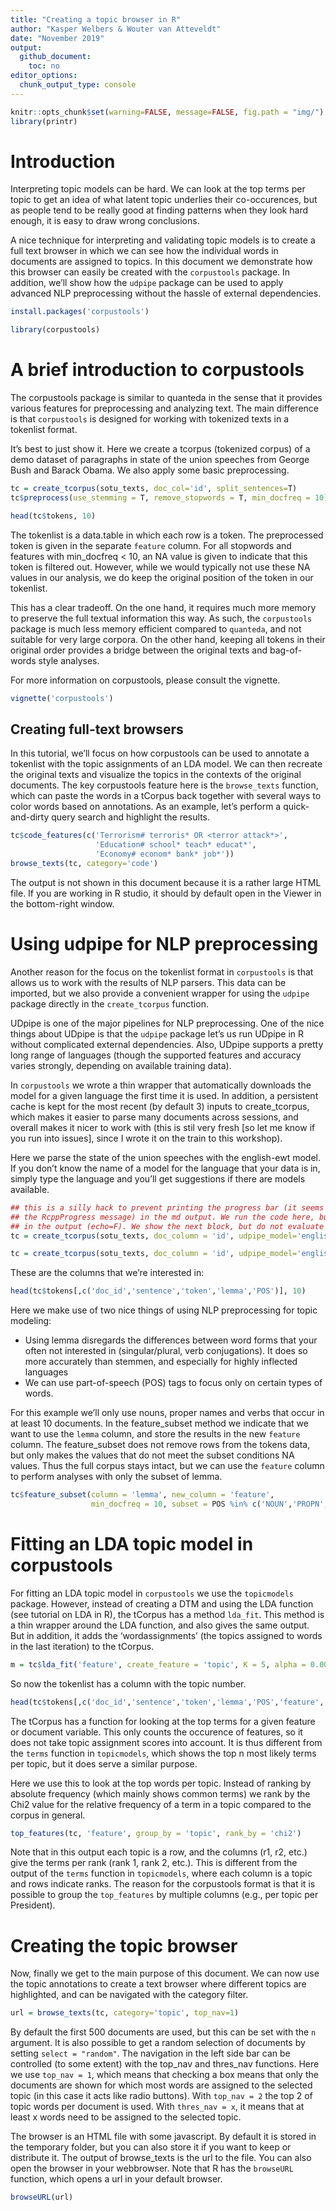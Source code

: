 ```yaml
---
title: "Creating a topic browser in R"
author: "Kasper Welbers & Wouter van Atteveldt"
date: "November 2019"
output: 
  github_document:
    toc: no
editor_options: 
  chunk_output_type: console
---
```


```r
knitr::opts_chunk$set(warning=FALSE, message=FALSE, fig.path = "img/")
library(printr)
```

# Introduction

Interpreting topic models can be hard. We can look at the top terms per topic to get an idea of what latent topic underlies their co-occurences, but as people tend to be really good at finding patterns when they look hard enough, it is easy to draw wrong conclusions. 

A nice technique for interpreting and validating topic models is to create a full text browser in which we can see how the individual words in documents are assigned to topics. In this document we demonstrate how this browser can easily be created with the `corpustools` package. In addition, we'll show how the `udpipe` package can be used to apply advanced NLP preprocessing without the hassle of external dependencies.

```r
install.packages('corpustools')
```

```r
library(corpustools)
```


# A brief introduction to corpustools

The corpustools package is similar to quanteda in the sense that it provides various features for preprocessing and analyzing text. The main difference is that `corpustools` is designed for working with tokenized texts in a tokenlist format. 

It's best to just show it. Here we create a tcorpus (tokenized corpus) of a demo dataset of paragraphs in state of the union speeches from George Bush and Barack Obama. We also apply some basic preprocessing.

```r
tc = create_tcorpus(sotu_texts, doc_col='id', split_sentences=T)
tc$preprocess(use_stemming = T, remove_stopwords = T, min_docfreq = 10)

head(tc$tokens, 10)
```

The tokenlist is a data.table in which each row is a token. The preprocessed token is given in the separate `feature` column. For all stopwords and features with min_docfreq < 10, an NA value is given to indicate that this token is filtered out. However, while we would typically not use these NA values in our analysis, we do keep the original position of the token in our tokenlist.

This has a clear tradeoff. On the one hand, it requires much more memory to preserve the full textual information this way. As such, the `corpustools` package is much less memory efficient compared to `quanteda`, and not suitable for very large corpora. On the other hand, keeping all tokens in their original order provides a bridge between the original texts and bag-of-words style analyses. 

For more information on corpustools, please consult the vignette.

```r
vignette('corpustools')
```

## Creating full-text browsers

In this tutorial, we'll focus on how corpustools can be used to annotate a tokenlist with the topic assignments of an LDA model. We can then recreate the original texts and visualize the topics in the contexts of the original documents. The key corpustools feature here is the `browse_texts` function, which can paste the words in a tCorpus back together with several ways to color words based on annotations. As an example, let's perform a quick-and-dirty query search and highlight the results.

```r
tc$code_features(c('Terrorism# terroris* OR <terror attack*>',
                   'Education# school* teach* educat*',
                   'Economy# econom* bank* job*'))
browse_texts(tc, category='code')
```

The output is not shown in this document because it is a rather large HTML file. If you are working in R studio, it should by default open in the Viewer in the bottom-right window.

# Using udpipe for NLP preprocessing

Another reason for the focus on the tokenlist format in `corpustools` is that allows us to work with the results of NLP parsers. This data can be imported, but we also provide a convenient wrapper for using the `udpipe` package directly in the `create_tcorpus` function.

UDpipe is one of the major pipelines for NLP preprocessing. One of the nice things about UDpipe is that the `udpipe` package let's us run UDpipe in R without complicated external dependencies. Also, UDpipe supports a pretty long range of languages (though the supported features and accuracy varies strongly, depending on available training data). 

In `corpustools` we wrote a thin wrapper that automatically downloads the model for a given language the first time it is used. In addition, a persistent cache is kept for the most recent (by default 3) inputs to create_tcorpus, which makes it easier to parse many documents across sessions, and overall makes it nicer to work with (this is stil very fresh [so let me know if you run into issues], since I wrote it on the train to this workshop).

Here we parse the state of the union speeches with the english-ewt model. If you don't know the name of a model for the language that your data is in, simply type the language and you'll get suggestions if there are models available.

```r
## this is a silly hack to prevent printing the progress bar (it seems we can't suppress 
## the RcppProgress message) in the md output. We run the code here, but do not show it
## in the output (echo=F). We show the next block, but do not evaluate it (eval=F)
tc = create_tcorpus(sotu_texts, doc_column = 'id', udpipe_model='english-ewt', verbose=F)
```

```r
tc = create_tcorpus(sotu_texts, doc_column = 'id', udpipe_model='english-ewt')
```

These are the columns that we're interested in:

```r
head(tc$tokens[,c('doc_id','sentence','token','lemma','POS')], 10)
```

Here we make use of two nice things of using NLP preprocessing for topic modeling:

* Using lemma disregards the differences between word forms that your often not interested in (singular/plural,  verb conjugations). It does so more accurately than stemmen, and especially for highly inflected languages
* We can use part-of-speech (POS) tags to focus only on certain types of words.

For this example we'll only use nouns, proper names and verbs that occur in at least 10 documents.
In the feature_subset method we indicate that we want to use the `lemma` column, and store the results
in the new `feature` column. The feature_subset does not remove rows from the tokens data, but only makes
the values that do not meet the subset conditions NA values. Thus the full corpus stays intact, but we can use
the `feature` column to perform analyses with only the subset of lemma.

```r
tc$feature_subset(column = 'lemma', new_column = 'feature', 
                  min_docfreq = 10, subset = POS %in% c('NOUN','PROPN','VERB'))
```

# Fitting an LDA topic model in corpustools

For fitting an LDA  topic model in `corpustools` we use the `topicmodels` package. However, instead of creating a DTM and using the LDA function (see tutorial on LDA in R), the tCorpus has a method `lda_fit`. This method is a thin wrapper around the LDA function, and also gives the same output. But in addition, it adds the 'wordassignments' (the topics assigned to words in the last iteration) to the tCorpus.

```r
m = tc$lda_fit('feature', create_feature = 'topic', K = 5, alpha = 0.001)
```

So now the tokenlist has a column with the topic number.

```r
head(tc$tokens[,c('doc_id','sentence','token','lemma','POS','feature','topic')], 10)
```

The tCorpus has a function for looking at the top terms for a given feature or document variable. This only counts the occurence of features, so it does not take topic assignment scores into account. It is thus different from the `terms` function in `topicmodels`, which shows the top n most likely terms per topic, but it does serve a similar purpose.

Here we use this to look at the top words per topic. Instead of ranking by absolute frequency (which mainly shows common terms) we rank by the Chi2 value for the relative frequency of a term in a topic compared to the corpus in general.

```r
top_features(tc, 'feature', group_by = 'topic', rank_by = 'chi2')
```

Note that in this output each topic is a row, and the columns (r1, r2, etc.) give the terms per rank (rank 1, rank 2, etc.). This is different from the output of the `terms` function in `topicmodels`, where each column is a topic and rows indicate ranks. The reason for the corpustools format is that it is possible to group the `top_features` by multiple columns (e.g., per topic per President).

# Creating the topic browser

Now, finally we get to the main purpose of this document. We can now use the topic annotations to create a text browser where different topics are highlighted, and can be navigated with the category filter.

```r
url = browse_texts(tc, category='topic', top_nav=1)
```

By default the first 500 documents are used, but this can be set with the `n` argument. It is also possible to get a random selection of documents by setting `select = "random"`. The navigation in the left side bar can be controlled (to some extent) with the top_nav and thres_nav functions. Here we use `top_nav = 1`, which means that checking a box means that only the documents are shown for which most words are assigned to the selected topic (in this case it acts like radio buttons). With `top_nav = 2` the top 2 of topic words per document is used. With `thres_nav = x`, it means that at least x words need to be assigned to the selected topic. 

The browser is an HTML file with some javascript. By default it is stored in the temporary folder, but you can also store it if you want to keep or distribute it. The output of browse_texts is the url to the file. You can also open the browser in your webbrowser. Note that R has the `browseURL` function, which opens a url in your default browser.

```r
browseURL(url)
```


